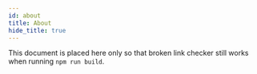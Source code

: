 ```yaml
---
id: about
title: About
hide_title: true
---
```


This document is placed here only so that broken link checker still works when running `npm run build`.